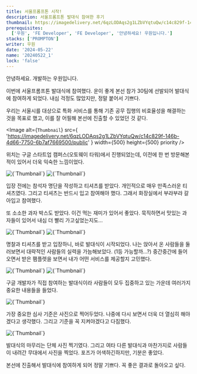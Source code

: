 ```yaml
---
title: 서울프롬프톤 시작!
description: 서울프롬프톤 발대식 참여한 후기
thumbnail: https://imagedelivery.net/6qzLODAqs2g1LZbVYqtuQw/c14c829f-146b-4d66-7750-6b7af7669500/public
prerequisites:
  ['우원', 'FE Developer', 'FE Developer', '안녕하세요! 우원입니다.']
stacks: ['PROMPTON']
writer: 우원
date: '2024-05-22'
name: '20240522_1'
lock: 'false'
---
```


안녕하세요. 개발하는 우원입니다.

이번에 서울프롬프톤 발대식에 참여했다.
운이 좋게 본선 참가 30팀에 선발되어 발대식에 참여하게 되었다.
내심 걱정도 많았지만, 정말 붙어서 기쁘다.

우리는 서울시를 대상으로 특화 서비스를 통해
기존 공무 집행의 비효율성을 해결하는 것을 목표로 했고,
이를 잘 어필해 본선에 진출할 수 있었던 것 같다.

<div style={{
  display: 'flex',
  justifyContent: 'center',
  alignItems: 'center',
  flexDirection: 'column',
}}>

  <Image
    alt={`Thumbnail`}
    src={
      'https://imagedelivery.net/6qzLODAqs2g1LZbVYqtuQw/c14c829f-146b-4d66-7750-6b7af7669500/public'
    }
    width={500}
    height={500}
    priority
  />
</div>

위치는 구글 스타트업 캠퍼스(오토웨이 타워)에서 진행되었는데,
이전에 한 번 방문해본 적이 있어서 더욱 익숙한 느낌이었다.

<div
  style={{
    display: 'flex',
    justifyContent: 'center',
    alignItems: 'center',
  }}
>
  <Image
    alt={`Thumbnail`}
    src={
      'https://imagedelivery.net/6qzLODAqs2g1LZbVYqtuQw/c8d36180-830c-4e31-b39d-f187f4738600/public'
    }
    width={500}
    height={500}
    priority
  />
  <Image
    alt={`Thumbnail`}
    src={
      'https://imagedelivery.net/6qzLODAqs2g1LZbVYqtuQw/7d593383-2ede-4b19-c650-3f806b18fa00/public'
    }
    width={500}
    height={500}
    priority
  />
</div>

입장 전에는 참석자 명단을 작성하고 티셔츠를 받았다.
개인적으로 매우 만족스러운 티셔츠였다.
그리고 티셔츠는 반드시 입고 참여해야 했다.
그래서 화장실에서 부랴부랴 갈아입고 참여했다.

또 소소한 과자 박스도 받았다.
이건 먹는 재미가 있어서 좋았다.
묵직하면서 맛있는 과자들이 있어서
내심 더 빨리 가고싶었는지도...

<div
  style={{
    display: 'flex',
    justifyContent: 'center',
    alignItems: 'center',
  }}
>
  <Image
    alt={`Thumbnail`}
    src={
      'https://imagedelivery.net/6qzLODAqs2g1LZbVYqtuQw/71bae8b6-0879-4dfe-be00-8fd1ec854800/public'
    }
    width={500}
    height={500}
    priority
  />
  <Image
    alt={`Thumbnail`}
    src={
      'https://imagedelivery.net/6qzLODAqs2g1LZbVYqtuQw/ad490e09-a84a-4c3d-5ae0-f800815b3700/public'
    }
    width={500}
    height={500}
    priority
  />
</div>

명찰과 티셔츠를 받고 입장하니,
바로 발대식이 시작되었다.
나는 앉아서 온 사람들을 둘러보면서
대략적인 사람들의 실력을 가늠해보았다.
(1등 가능할까...?)
중간중간에 들어오면서 받은 팸플렛을 보면서
내가 어떤 서비스를 제공할지 고민했다.

<div
  style={{
    display: 'flex',
    justifyContent: 'center',
    alignItems: 'center',
  }}
>
  <Image
    alt={`Thumbnail`}
    src={
      'https://imagedelivery.net/6qzLODAqs2g1LZbVYqtuQw/c045d749-3348-4ddd-c440-9ba969967200/public'
    }
    width={500}
    height={500}
    priority
  />
  <Image
    alt={`Thumbnail`}
    src={
      'https://imagedelivery.net/6qzLODAqs2g1LZbVYqtuQw/80c74fd9-8b69-4d33-3679-40c58ad18600/public'
    }
    width={500}
    height={500}
    priority
  />
</div>

구글 개발자가 직접 참여하는 발대식이라
사람들이 모두 집중하고 있는 가운데
여러가지 중요한 내용들을 들었다.

<div
  style={{
    display: 'flex',
    justifyContent: 'center',
    alignItems: 'center',
  }}
>
  <Image
    alt={`Thumbnail`}
    src={
      'https://imagedelivery.net/6qzLODAqs2g1LZbVYqtuQw/f1a8390e-1264-47db-07eb-20e350583200/public'
    }
    width={500}
    height={500}
    priority
  />
</div>

가장 중요한 심사 기준은 사진으로 찍어두었다.
나중에 다시 보면서 더욱 더 열심히 해야겠다고 생각했다.
그리고 기준을 꼭 지켜야겠다고 다짐했다.

<div
  style={{
    display: 'flex',
    justifyContent: 'center',
    alignItems: 'center',
  }}
>
  <Image
    alt={`Thumbnail`}
    src={
      'https://imagedelivery.net/6qzLODAqs2g1LZbVYqtuQw/7460e64d-0e77-477f-ba59-81179d538300/public'
    }
    width={500}
    height={500}
    priority
  />
</div>

발대식의 마무리는 단체 사진 찍기였다.
그리고 여타 다른 발대식과 마찬가지로
사람들이 내려간 무대에서 사진을 찍었다.
포즈가 어색하긴하지만, 기분은 좋았다.

본선에 진출해서 발대식에 참여하게 되어
정말 기쁘다. 꼭 좋은 결과로 돌아오고 싶다.
